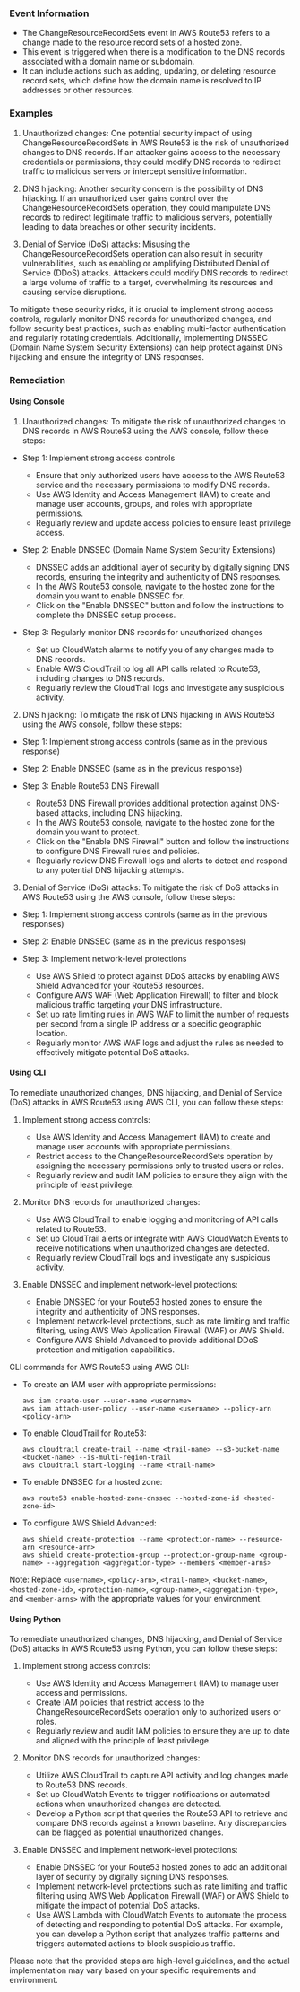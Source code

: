 
### Event Information

- The ChangeResourceRecordSets event in AWS Route53 refers to a change made to the resource record sets of a hosted zone.
- This event is triggered when there is a modification to the DNS records associated with a domain name or subdomain.
- It can include actions such as adding, updating, or deleting resource record sets, which define how the domain name is resolved to IP addresses or other resources.


### Examples

1. Unauthorized changes: One potential security impact of using ChangeResourceRecordSets in AWS Route53 is the risk of unauthorized changes to DNS records. If an attacker gains access to the necessary credentials or permissions, they could modify DNS records to redirect traffic to malicious servers or intercept sensitive information.

2. DNS hijacking: Another security concern is the possibility of DNS hijacking. If an unauthorized user gains control over the ChangeResourceRecordSets operation, they could manipulate DNS records to redirect legitimate traffic to malicious servers, potentially leading to data breaches or other security incidents.

3. Denial of Service (DoS) attacks: Misusing the ChangeResourceRecordSets operation can also result in security vulnerabilities, such as enabling or amplifying Distributed Denial of Service (DDoS) attacks. Attackers could modify DNS records to redirect a large volume of traffic to a target, overwhelming its resources and causing service disruptions.

To mitigate these security risks, it is crucial to implement strong access controls, regularly monitor DNS records for unauthorized changes, and follow security best practices, such as enabling multi-factor authentication and regularly rotating credentials. Additionally, implementing DNSSEC (Domain Name System Security Extensions) can help protect against DNS hijacking and ensure the integrity of DNS responses.

### Remediation

#### Using Console

1. Unauthorized changes: To mitigate the risk of unauthorized changes to DNS records in AWS Route53 using the AWS console, follow these steps:

- Step 1: Implement strong access controls
  - Ensure that only authorized users have access to the AWS Route53 service and the necessary permissions to modify DNS records.
  - Use AWS Identity and Access Management (IAM) to create and manage user accounts, groups, and roles with appropriate permissions.
  - Regularly review and update access policies to ensure least privilege access.

- Step 2: Enable DNSSEC (Domain Name System Security Extensions)
  - DNSSEC adds an additional layer of security by digitally signing DNS records, ensuring the integrity and authenticity of DNS responses.
  - In the AWS Route53 console, navigate to the hosted zone for the domain you want to enable DNSSEC for.
  - Click on the "Enable DNSSEC" button and follow the instructions to complete the DNSSEC setup process.

- Step 3: Regularly monitor DNS records for unauthorized changes
  - Set up CloudWatch alarms to notify you of any changes made to DNS records.
  - Enable AWS CloudTrail to log all API calls related to Route53, including changes to DNS records.
  - Regularly review the CloudTrail logs and investigate any suspicious activity.

2. DNS hijacking: To mitigate the risk of DNS hijacking in AWS Route53 using the AWS console, follow these steps:

- Step 1: Implement strong access controls (same as in the previous response)
- Step 2: Enable DNSSEC (same as in the previous response)

- Step 3: Enable Route53 DNS Firewall
  - Route53 DNS Firewall provides additional protection against DNS-based attacks, including DNS hijacking.
  - In the AWS Route53 console, navigate to the hosted zone for the domain you want to protect.
  - Click on the "Enable DNS Firewall" button and follow the instructions to configure DNS Firewall rules and policies.
  - Regularly review DNS Firewall logs and alerts to detect and respond to any potential DNS hijacking attempts.

3. Denial of Service (DoS) attacks: To mitigate the risk of DoS attacks in AWS Route53 using the AWS console, follow these steps:

- Step 1: Implement strong access controls (same as in the previous responses)
- Step 2: Enable DNSSEC (same as in the previous responses)

- Step 3: Implement network-level protections
  - Use AWS Shield to protect against DDoS attacks by enabling AWS Shield Advanced for your Route53 resources.
  - Configure AWS WAF (Web Application Firewall) to filter and block malicious traffic targeting your DNS infrastructure.
  - Set up rate limiting rules in AWS WAF to limit the number of requests per second from a single IP address or a specific geographic location.
  - Regularly monitor AWS WAF logs and adjust the rules as needed to effectively mitigate potential DoS attacks.

#### Using CLI

To remediate unauthorized changes, DNS hijacking, and Denial of Service (DoS) attacks in AWS Route53 using AWS CLI, you can follow these steps:

1. Implement strong access controls:
   - Use AWS Identity and Access Management (IAM) to create and manage user accounts with appropriate permissions.
   - Restrict access to the ChangeResourceRecordSets operation by assigning the necessary permissions only to trusted users or roles.
   - Regularly review and audit IAM policies to ensure they align with the principle of least privilege.

2. Monitor DNS records for unauthorized changes:
   - Use AWS CloudTrail to enable logging and monitoring of API calls related to Route53.
   - Set up CloudTrail alerts or integrate with AWS CloudWatch Events to receive notifications when unauthorized changes are detected.
   - Regularly review CloudTrail logs and investigate any suspicious activity.

3. Enable DNSSEC and implement network-level protections:
   - Enable DNSSEC for your Route53 hosted zones to ensure the integrity and authenticity of DNS responses.
   - Implement network-level protections, such as rate limiting and traffic filtering, using AWS Web Application Firewall (WAF) or AWS Shield.
   - Configure AWS Shield Advanced to provide additional DDoS protection and mitigation capabilities.

CLI commands for AWS Route53 using AWS CLI:

- To create an IAM user with appropriate permissions:
  ```
  aws iam create-user --user-name <username>
  aws iam attach-user-policy --user-name <username> --policy-arn <policy-arn>
  ```

- To enable CloudTrail for Route53:
  ```
  aws cloudtrail create-trail --name <trail-name> --s3-bucket-name <bucket-name> --is-multi-region-trail
  aws cloudtrail start-logging --name <trail-name>
  ```

- To enable DNSSEC for a hosted zone:
  ```
  aws route53 enable-hosted-zone-dnssec --hosted-zone-id <hosted-zone-id>
  ```

- To configure AWS Shield Advanced:
  ```
  aws shield create-protection --name <protection-name> --resource-arn <resource-arn>
  aws shield create-protection-group --protection-group-name <group-name> --aggregation <aggregation-type> --members <member-arns>
  ```

Note: Replace `<username>`, `<policy-arn>`, `<trail-name>`, `<bucket-name>`, `<hosted-zone-id>`, `<protection-name>`, `<group-name>`, `<aggregation-type>`, and `<member-arns>` with the appropriate values for your environment.

#### Using Python

To remediate unauthorized changes, DNS hijacking, and Denial of Service (DoS) attacks in AWS Route53 using Python, you can follow these steps:

1. Implement strong access controls:
   - Use AWS Identity and Access Management (IAM) to manage user access and permissions.
   - Create IAM policies that restrict access to the ChangeResourceRecordSets operation only to authorized users or roles.
   - Regularly review and audit IAM policies to ensure they are up to date and aligned with the principle of least privilege.

2. Monitor DNS records for unauthorized changes:
   - Utilize AWS CloudTrail to capture API activity and log changes made to Route53 DNS records.
   - Set up CloudWatch Events to trigger notifications or automated actions when unauthorized changes are detected.
   - Develop a Python script that queries the Route53 API to retrieve and compare DNS records against a known baseline. Any discrepancies can be flagged as potential unauthorized changes.

3. Enable DNSSEC and implement network-level protections:
   - Enable DNSSEC for your Route53 hosted zones to add an additional layer of security by digitally signing DNS responses.
   - Implement network-level protections such as rate limiting and traffic filtering using AWS Web Application Firewall (WAF) or AWS Shield to mitigate the impact of potential DoS attacks.
   - Use AWS Lambda with CloudWatch Events to automate the process of detecting and responding to potential DoS attacks. For example, you can develop a Python script that analyzes traffic patterns and triggers automated actions to block suspicious traffic.

Please note that the provided steps are high-level guidelines, and the actual implementation may vary based on your specific requirements and environment.

